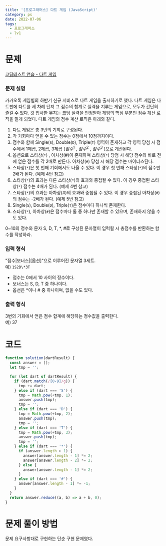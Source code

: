 ```yaml
---
title: '[프로그래머스] 다트 게임 (JavaScript)'
category: ps
date: 2022-07-06
tags:
  - 프로그래머스
  - lv1
---
```


# 문제

[코딩테스트 연습 - 다트 게임](https://school.programmers.co.kr/learn/courses/30/lessons/17682)

### 문제 설명

카카오톡 게임별의 하반기 신규 서비스로 다트 게임을 출시하기로 했다. 다트 게임은 다트판에 다트를 세 차례 던져 그 점수의 합계로 실력을 겨루는 게임으로, 모두가 간단히 즐길 수 있다.
갓 입사한 무지는 코딩 실력을 인정받아 게임의 핵심 부분인 점수 계산 로직을 맡게 되었다. 다트 게임의 점수 계산 로직은 아래와 같다.

1. 다트 게임은 총 3번의 기회로 구성된다.
2. 각 기회마다 얻을 수 있는 점수는 0점에서 10점까지이다.
3. 점수와 함께 Single(`S`), Double(`D`), Triple(`T`) 영역이 존재하고 각 영역 당첨 시 점수에서 1제곱, 2제곱, 3제곱 ($점수^1$ , $점수^2$ , $점수^3$ )으로 계산된다.
4. 옵션으로 스타상(`*`) , 아차상(#)이 존재하며 스타상(`*`) 당첨 시 해당 점수와 바로 전에 얻은 점수를 각 2배로 만든다. 아차상(`#`) 당첨 시 해당 점수는 마이너스된다.
5. 스타상(`*`)은 첫 번째 기회에서도 나올 수 있다. 이 경우 첫 번째 스타상(`*`)의 점수만 2배가 된다. (예제 4번 참고)
6. 스타상(`*`)의 효과는 다른 스타상(`*`)의 효과와 중첩될 수 있다. 이 경우 중첩된 스타상(`*`) 점수는 4배가 된다. (예제 4번 참고)
7. 스타상(`*`)의 효과는 아차상(#)의 효과와 중첩될 수 있다. 이 경우 중첩된 아차상(`#`)의 점수는 -2배가 된다. (예제 5번 참고)
8. Single(`S`), Double(`D`), Triple(`T`)은 점수마다 하나씩 존재한다.
9. 스타상(`*`), 아차상(`#`)은 점수마다 둘 중 하나만 존재할 수 있으며, 존재하지 않을 수도 있다.

0~10의 정수와 문자 S, D, T, \*, #로 구성된 문자열이 입력될 시 총점수를 반환하는 함수를 작성하라.

### 입력 형식

"점수|보너스|[옵션]"으로 이루어진 문자열 3세트. <br/>
예) `1S2D\*3T`

- 점수는 0에서 10 사이의 정수이다.
- 보너스는 S, D, T 중 하나이다.
- 옵선은 \*이나 # 중 하나이며, 없을 수도 있다.

### 출력 형식

3번의 기회에서 얻은 점수 합계에 해당하는 정수값을 출력한다.<br/>
예) 37

# 코드

```jsx
function solution(dartResult) {
  const answer = [];
  let tmp = '';

  for (let dart of dartResult) {
    if (dart.match(/[0-9]/g)) {
      tmp += dart;
    } else if (dart === 'S') {
      tmp = Math.pow(+tmp, 1);
      answer.push(tmp);
      tmp = '';
    } else if (dart === 'D') {
      tmp = Math.pow(+tmp, 2);
      answer.push(tmp);
      tmp = '';
    } else if (dart === 'T') {
      tmp = Math.pow(+tmp, 3);
      answer.push(tmp);
      tmp = '';
    } else if (dart === '*') {
      if (answer.length > 1) {
        answer[answer.length - 1] *= 2;
        answer[answer.length - 2] *= 2;
      } else {
        answer[answer.length - 1] *= 2;
      }
    } else if (dart === '#') {
      answer[answer.length - 1] *= -1;
    }
  }
  return answer.reduce((a, b) => a + b, 0);
}
```

# 문제 풀이 방법

문제 요구사항대로 구현하는 단순 구현 문제였다.
